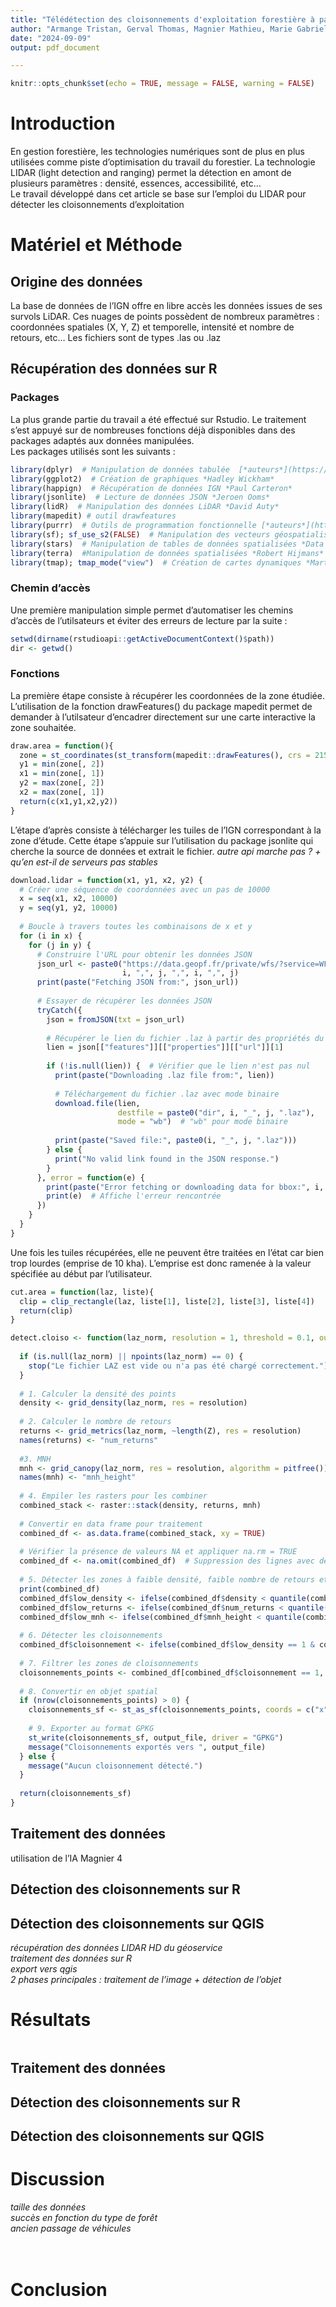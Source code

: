 ---
title: "Télédétection des cloisonnements d'exploitation forestière à partir de données LiDAR"
author: "Armange Tristan, Gerval Thomas, Magnier Mathieu, Marie Gabriel"
date: "2024-09-09"
output: pdf_document

---
  
```{r setup, include = FALSE}
knitr::opts_chunk$set(echo = TRUE, message = FALSE, warning = FALSE)
```

# Introduction

En gestion forestière, les technologies numériques sont de plus en plus utilisées comme piste d'optimisation du travail du forestier. La technologie LIDAR (light detection and ranging) permet la détection en amont de plusieurs paramètres : densité, essences, accessibilité, etc...\
Le travail développé dans cet article se base sur l'emploi du LIDAR pour détecter les cloisonnements d'exploitation

# Matériel et Méthode
## Origine des données
La base de données de l'IGN offre en libre accès les données issues de ses survols LiDAR. Ces nuages de points possèdent de nombreux paramètres : coordonnées spatiales (X, Y, Z) et temporelle, intensité et nombre de retours, etc... Les fichiers sont de types .las ou .laz

## Récupération des données sur R
### Packages
La plus grande partie du travail a été effectué sur Rstudio. Le traitement s'est appuyé sur de nombreuses fonctions déjà disponibles dans des packages adaptés aux données manipulées.\
Les packages utilisés sont les suivants : 
```{r, results = "hide"}
library(dplyr)  # Manipulation de données tabulée  [*auteurs*](https://dplyr.tidyverse.org/authors.html#citation)
library(ggplot2)  # Création de graphiques *Hadley Wickham*
library(happign)  # Récupération de données IGN *Paul Carteron*
library(jsonlite)  # Lecture de données JSON *Jeroen Ooms*
library(lidR)  # Manipulation des données LiDAR *David Auty*
library(mapedit) # outil drawfeatures
library(purrr)  # Outils de programmation fonctionnelle [*auteurs*](https://purrr.tidyverse.org/authors.html#citation)
library(sf); sf_use_s2(FALSE)  # Manipulation des vecteurs géospatialisés *Edzer Pebesma* avec correction des erreurs de géométrie sphérique
library(stars)  # Manipulation de tables de données spatialisées *Data cubes* *Edzer Pebesma*
library(terra)  #Manipulation de données spatialisées *Robert Hijmans*
library(tmap); tmap_mode("view")  # Création de cartes dynamiques *Martijn Tennekes*
``` 

### Chemin d'accès 
Une première manipulation simple permet d'automatiser les chemins d'accès de l'utilsateurs et éviter des erreurs de lecture par la suite : 
```{r, results = "hide"}
setwd(dirname(rstudioapi::getActiveDocumentContext()$path))
dir <- getwd()
```

### Fonctions
La première étape consiste à récupérer les coordonnées de la zone étudiée. L'utilisation de la fonction drawFeatures() du package mapedit permet de demander à l'utilsateur d'encadrer directement sur une carte interactive la zone souhaitée.
```{r}
draw.area = function(){
  zone = st_coordinates(st_transform(mapedit::drawFeatures(), crs = 2154))
  y1 = min(zone[, 2])
  x1 = min(zone[, 1])
  y2 = max(zone[, 2])
  x2 = max(zone[, 1])
  return(c(x1,y1,x2,y2))
}
```

L'étape d'après consiste à télécharger les tuiles de l'IGN correspondant à la zone d'étude. Cette étape s'appuie sur l'utilisation du package jsonlite qui cherche la source de données et extrait le fichier. *autre api marche pas ? + qu'en est-il de serveurs pas stables*

```{r}
download.lidar = function(x1, y1, x2, y2) {
  # Créer une séquence de coordonnées avec un pas de 10000
  x = seq(x1, x2, 10000)
  y = seq(y1, y2, 10000)
  
  # Boucle à travers toutes les combinaisons de x et y
  for (i in x) {
    for (j in y) {
      # Construire l'URL pour obtenir les données JSON
      json_url <- paste0("https://data.geopf.fr/private/wfs/?service=WFS&version=2.0.0&apikey=interface_catalogue&request=GetFeature&typeNames=IGNF_LIDAR-HD_TA:nuage-dalle&outputFormat=application/json&bbox=", 
                         i, ",", j, ",", i, ",", j)
      print(paste("Fetching JSON from:", json_url))
      
      # Essayer de récupérer les données JSON
      tryCatch({
        json = fromJSON(txt = json_url)
        
        # Récupérer le lien du fichier .laz à partir des propriétés du JSON
        lien = json[["features"]][["properties"]][["url"]][1]
        
        if (!is.null(lien)) {  # Vérifier que le lien n'est pas nul
          print(paste("Downloading .laz file from:", lien))
          
          # Téléchargement du fichier .laz avec mode binaire
          download.file(lien, 
                        destfile = paste0("dir", i, "_", j, ".laz"),
                        mode = "wb")  # "wb" pour mode binaire
          
          print(paste("Saved file:", paste0(i, "_", j, ".laz")))
        } else {
          print("No valid link found in the JSON response.")
        }
      }, error = function(e) {
        print(paste("Error fetching or downloading data for bbox:", i, j))
        print(e)  # Affiche l'erreur rencontrée
      })
    }
  }
}
```

Une fois les tuiles récupérées, elle ne peuvent être traitées en l'état car bien trop lourdes (emprise de 10 kha). L'emprise est donc ramenée à la valeur spécifiée au début par l'utilisateur.
```{r}
cut.area = function(laz, liste){
  clip = clip_rectangle(laz, liste[1], liste[2], liste[3], liste[4])
  return(clip)
}
```


```{r}
detect.cloiso <- function(laz_norm, resolution = 1, threshold = 0.1, output_file = "cloisonnements_norm.gpkg") {
  
  if (is.null(laz_norm) || npoints(laz_norm) == 0) {
    stop("Le fichier LAZ est vide ou n'a pas été chargé correctement.")
  }
  
  # 1. Calculer la densité des points
  density <- grid_density(laz_norm, res = resolution)
  
  # 2. Calculer le nombre de retours
  returns <- grid_metrics(laz_norm, ~length(Z), res = resolution)
  names(returns) <- "num_returns"
  
  #3. MNH
  mnh <- grid_canopy(laz_norm, res = resolution, algorithm = pitfree())
  names(mnh) <- "mnh_height"
  
  # 4. Empiler les rasters pour les combiner
  combined_stack <- raster::stack(density, returns, mnh)
  
  # Convertir en data frame pour traitement
  combined_df <- as.data.frame(combined_stack, xy = TRUE)
  
  # Vérifier la présence de valeurs NA et appliquer na.rm = TRUE
  combined_df <- na.omit(combined_df)  # Suppression des lignes avec des NA
  
  # 5. Détecter les zones à faible densité, faible nombre de retours et faible hauteur
  print(combined_df)
  combined_df$low_density <- ifelse(combined_df$density < quantile(combined_df$density, threshold, na.rm = TRUE), 1, 0)
  combined_df$low_returns <- ifelse(combined_df$num_returns < quantile(combined_df$num_returns, threshold, na.rm = TRUE)-6, 1, 0)
  combined_df$low_mnh <- ifelse(combined_df$mnh_height < quantile(combined_df$mnh_height, threshold, na.rm = TRUE)-5, 1, 0)
  
  # 6. Détecter les cloisonnements
  combined_df$cloisonnement <- ifelse(combined_df$low_density == 1 & combined_df$low_returns == 1 & combined_df$low_mnh == 1, 1, 0)
  
  # 7. Filtrer les zones de cloisonnements
  cloisonnements_points <- combined_df[combined_df$cloisonnement == 1, ]
  
  # 8. Convertir en objet spatial
  if (nrow(cloisonnements_points) > 0) {
    cloisonnements_sf <- st_as_sf(cloisonnements_points, coords = c("x", "y"), crs = st_crs(laz))
    
    # 9. Exporter au format GPKG
    st_write(cloisonnements_sf, output_file, driver = "GPKG")
    message("Cloisonnements exportés vers ", output_file)
  } else {
    message("Aucun cloisonnement détecté.")
  }
  
  return(cloisonnements_sf)
}
```

## Traitement des données

utilisation de l'IA Magnier 4

## Détection des cloisonnements sur R



## Détection des cloisonnements sur QGIS


*récupération des données LIDAR HD du géoservice*\
*traitement des données sur R*\
*export vers qgis*\
*2 phases principales : traitement de l'image + détection de l'objet*\



# Résultats


```

```
## Traitement des données


## Détection des cloisonnements sur R


## Détection des cloisonnements sur QGIS


# Discussion

*taille des données*\
*succès en fonction du type de forêt*\
*ancien passage de véhicules*\
**\
**\


# Conclusion



